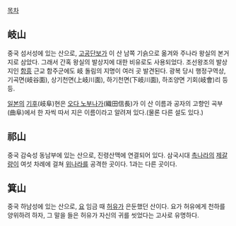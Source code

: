 [[목차]]

== 岐山 ==
중국 섬서성에 있는 산으로, [[고공단보]]가 이 산 남쪽 기슭으로 옮겨와 주나라 왕실의 본거지로 삼았다. 그래서 간혹 왕실의 발상지에 대한 비유로도 사용되었다. 조선왕조의 발상지인 [[함흥]] 근교 함주군에도 岐 돌림의 지명이 여러 곳 발견된다. 광복 당시 행정구역상, 기곡면(岐谷面), 상기천면(上岐川面), 하기천면(下岐川面), 하조양면 기회(岐會)리 등등.

[[일본]]의 [[기후]](岐阜)현은 [[오다 노부나가]](織田信長)가 이 산 이름과 공자의 고향인 곡부(曲阜)에서 한 자씩 따서 지은 이름이라고 알려져 있다.(물론 다른 설도 있다.)

== 祁山 ==
중국 감숙성 동남부에 있는 산으로, 진령산맥에 연결되어 있다. 삼국시대 [[촉나라]]의 [[제갈량]]이 여섯 차례에 걸쳐 [[위나라]]를 공격한 곳이다. 1과는 다른 곳이다.

== 箕山 ==
중국 하남성에 있는 산으로, [[요]] 임금 때 [[허유]]가 은둔했던 산이다. 요가 허유에게 천하를 양위하려 하자, 그 말을 들은 허유가 자신의 귀를 씻었다는 고사로 유명하다.
